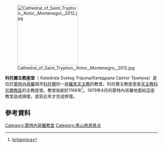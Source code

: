 [[Image:Cathedral_of_Saint_Tryphon,_Kotor,_Montenegro,_2012.jpg|200px]]

'''科托爾主教座堂'''（ Katedrala Svetog Tripuna/Катедрала Светог Трипуна）是位於[[蒙特內哥羅|蒙特內哥羅]]城市[[科托爾|科托爾]]的一座[[羅馬天主教|羅馬天主教]]的教堂。科托爾主教座堂是[[天主教科托爾教區|天主教科托爾教區]]的主教座堂。教堂始創於1166年<ref>[http://www.britannica.com/EBchecked/topic/1129707/St-Tryphon-Cathedral britannica]</ref>。1979年4月的蒙特內哥羅地震給這座教堂造成損壞，直到近年才完成修復。
==參考資料==
{{Reflist}}
{{coord|42.4241|N|18.7719|E|source:kolossus-dewiki|display=title}}
[[Category:蒙特內哥羅教堂|Category:蒙特內哥羅教堂]]
[[Category:黑山旅游景点|Category:黑山旅游景点]]